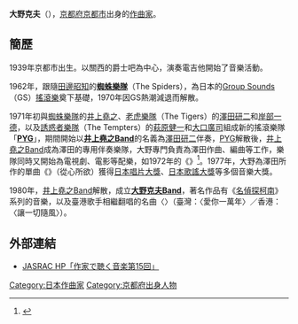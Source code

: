 {{Infobox musical artist  
| Name            = 大野克夫
| Img             = 
| Img_capt        = 
| Img_size        = <!-- 僅在原始圖片寬度小於 250px 時填寫 -->
| Landscape       = 
| Background      = non_performing_personnel
| Birth_name      = 
| Alias           = 
| School_background   = [[京都市立堀川高等学校|京都市立堀川高等学校]]
| birth_date      = {{birth date and age|1939|9|12}}
| Died            = 
| Origin          = {{JPN}}[[京都府|京都府]][[京都市|京都市]]
| Instrument      = {{tsl|en|Steel guitar|鐵弦吉他}}、[[風琴|風琴]]、[[電子琴|電子琴]]
| Genre           = 
| Occupation      = [[作曲家|作曲家]]、[[編曲家|編曲家]]
| Years_active    = 1962年至今
| Label           = 
| Associated_acts = [[井上堯之|井上堯之]]<br>[[澤田研二|澤田研二]]
| URL             = http://www.jasrac.or.jp/sakka/vol_15/index.html JASRAC HP「作家で聴く音楽第15回」
| Current_members = 
| Past_members    = 
| Notable_instruments = 
}}
{{Japanese|japanese=大野 克夫|kana=おおの かつお|romaji=Ōno Katsuo}}

'''大野克夫'''（{{bd|1939年|9月12日}}），[[京都府|京都府]][[京都市|京都市]]出身的[[作曲家|作曲家]]。

==簡歷==
1939年京都市出生。以關西的爵士吧為中心，演奏電吉他開始了音樂活動。

1962年，跟隨[[田邊昭知|田邊昭知]]的'''[[蜘蛛樂隊|蜘蛛樂隊]]'''（The Spiders），為日本的[[Group_Sounds|Group Sounds]]（GS）[[搖滾樂|搖滾樂]]奠下基礎，1970年因GS熱潮減退而解散。

1971年初與[[蜘蛛樂隊|蜘蛛樂隊]]的[[井上堯之|井上堯之]]、[[老虎樂隊|老虎樂隊]]（The Tigers）的[[澤田研二|澤田研二]]和[[岸部一德|岸部一德]]，以及[[誘惑者樂隊|誘惑者樂隊]]（The Tempters）的[[萩原健一|萩原健一]]和[[大口廣司|大口廣司]]組成新的搖滾樂隊「'''[[PYG|PYG]]'''」，期間開始以'''[[井上堯之Band|井上堯之Band]]'''的名義為[[澤田研二|澤田研二]]伴奏，[[PYG|PYG]]解散後，[[井上堯之Band|井上堯之Band]]成為澤田的專用伴奏樂隊，大野專門負責為澤田作曲、編曲等工作，樂隊同時又開始為電視劇、電影等配樂，如1972年的《{{link-ja|向太阳怒吼！|太陽にほえろ!}}》<ref>{{Cite web |date=2020-04-14 |url=https://president.jp/articles/-/34148?page=4 |title=萩原健一が｢太陽にほえろ!｣に出ることを嫌がっていたワケ |publisher=プレジデントオンライン |accessdate=2020-04-13 |archive-date=2020-06-04 |archive-url=https://web.archive.org/web/20200604004913/https://president.jp/articles/-/34148?page=4 |dead-url=no }}</ref>。1977年，大野為澤田所作的單曲《{{link-ja|从心所欲|勝手にしやがれ}}》（從心所欲）獲得[[日本唱片大獎|日本唱片大獎]]、[[日本歌謠大獎|日本歌謠大獎]]等多個音樂大獎。

1980年，[[井上堯之Band|井上堯之Band]]解散，成立'''[[大野克夫Band|大野克夫Band]]'''，著名作品有《[[名偵探柯南_(動畫)|名偵探柯南]]》系列的音樂，以及臺港歌手相繼翻唱的名曲〈{{tsl|ja|時の過ぎゆくままに|任意讓時光消逝}}〉（臺灣：〈愛你一萬年〉／香港：〈讓一切隨風〉）。

==外部連結==
* [http://www.jasrac.or.jp/sakka/vol_15/index.html JASRAC HP「作家で聴く音楽第15回」] {{Wayback|url=http://www.jasrac.or.jp/sakka/vol_15/index.html |date=20201018081548 }}

{{DEFAULTSORT:Ohno, Katsuo}}
[[Category:日本作曲家|Category:日本作曲家]]
[[Category:京都府出身人物|Category:京都府出身人物]]